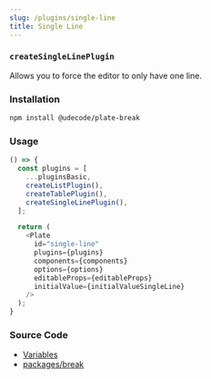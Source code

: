 ```yaml
---
slug: /plugins/single-line
title: Single Line
---
```


### `createSingleLinePlugin`

Allows you to force the editor to only have one line.

### Installation

```bash npm2yarn
npm install @udecode/plate-break
```

### Usage

```ts live
() => {
  const plugins = [
    ...pluginsBasic,
    createListPlugin(),
    createTablePlugin(),
    createSingleLinePlugin(),
  ];

  return (
    <Plate
      id="single-line"
      plugins={plugins}
      components={components}
      options={options}
      editableProps={editableProps}
      initialValue={initialValueSingleLine}
    />
  );
}
```

### Source Code

- [Variables](https://github.com/udecode/plate/blob/main/docs/src/live/live.tsx)
- [packages/break](https://github.com/udecode/plate/tree/main/packages/break/src)
